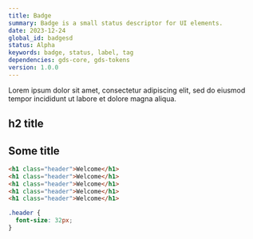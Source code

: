 ```yaml
---
title: Badge
summary: Badge is a small status descriptor for UI elements.
date: 2023-12-24
global_id: badgesd
status: Alpha
keywords: badge, status, label, tag
dependencies: gds-core, gds-tokens
version: 1.0.0
---
```


Lorem ipsum dolor sit amet, consectetur adipiscing elit, sed do eiusmod tempor incididunt ut labore et dolore magna aliqua.

## h2 title

<Figma />

## Some title

```html title="index.html"
<h1 class="header">Welcome</h1>
<h1 class="header">Welcome</h1>
<h1 class="header">Welcome</h1>
<h1 class="header">Welcome</h1>
<h1 class="header">Welcome</h1>
```

```css title="index.css"
.header {
  font-size: 32px;
}
```

